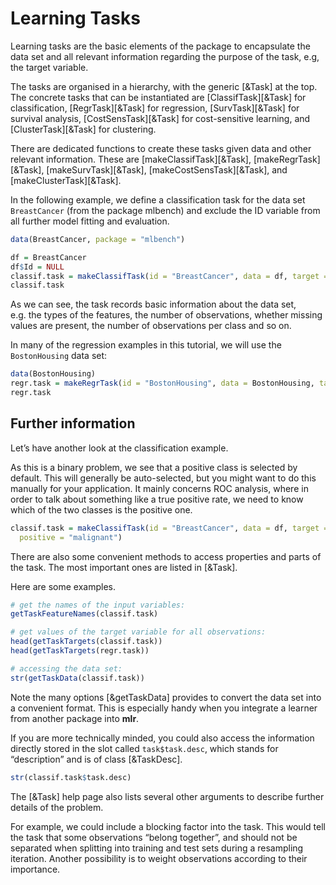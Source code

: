# Learning Tasks

Learning tasks are the basic elements of the package to encapsulate the
data set and all relevant information regarding the purpose of the
task, e.g, the target variable.

The tasks are organised in a hierarchy, with the generic
[&Task] at the top.
The concrete tasks that can be instantiated are [ClassifTask][&Task] for classification,
[RegrTask][&Task] for regression, [SurvTask][&Task] for survival
analysis, [CostSensTask][&Task] for
cost-sensitive learning, and [ClusterTask][&Task] for clustering.

There are dedicated functions to create these tasks given data and other
relevant information. These are [makeClassifTask][&Task],
[makeRegrTask][&Task],
[makeSurvTask][&Task], [makeCostSensTask][&Task], and
[makeClusterTask][&Task].

In the following example, we define a classification task for the data
set ``BreastCancer`` (from the package mlbench) and exclude the ID
variable from all further model fitting and evaluation.

```r
data(BreastCancer, package = "mlbench")

df = BreastCancer
df$Id = NULL
classif.task = makeClassifTask(id = "BreastCancer", data = df, target = "Class")
classif.task
```

As we can see, the task records basic information about the data set,
e.g. the types of the features, the number of observations, whether
missing values are present, the number of observations per class and so on.


In many of the regression examples in this tutorial, we will use the ``BostonHousing`` data set:

```r
data(BostonHousing)
regr.task = makeRegrTask(id = "BostonHousing", data = BostonHousing, target = "medv")
regr.task
```

## Further information

Let's have another look at the classification example.

As this is a binary problem, we see that a positive class is selected
by default. This will generally be auto-selected, but you might
want to do this manually for your application. It mainly concerns ROC analysis, where in order
to talk about something like a true positive rate, we need to know which of the two classes is the positive
one.

```r
classif.task = makeClassifTask(id = "BreastCancer", data = df, target = "Class",
  positive = "malignant")
```

There are also some convenient methods to access properties and parts of the task.
The most important ones are listed in [&Task].

Here are some examples.


```r
# get the names of the input variables:
getTaskFeatureNames(classif.task)

# get values of the target variable for all observations:
head(getTaskTargets(classif.task))
head(getTaskTargets(regr.task))

# accessing the data set:
str(getTaskData(classif.task))
```

Note the many options [&getTaskData] provides to convert the data set into a convenient format.
This is especially handy when you integrate a learner from another package into
**mlr**.

If you are more technically minded, you could also access
the information directly stored in the slot called `task$task.desc`,
which stands for "description" and is of class [&TaskDesc].

```r
str(classif.task$task.desc)
```

The [&Task] help page also lists several other arguments
to describe further details of the problem.

For example, we could include a blocking factor into the task.
This would tell the task that some observations "belong together", and should
not be separated when splitting into training and test sets during a resampling iteration.
Another possibility is to weight observations according to their importance.
